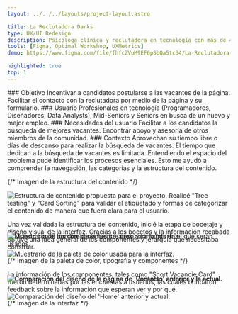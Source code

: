 ```yaml
---
layout: ../../../layouts/project-layout.astro

title: La Reclutadora Darks
type: UX/UI Redesign
description: Psicóloga clínica y reclutadora en tecnología con más de 4 años de experiencia en reclutamiento. Propuesta de diseño para su sitio web.
tools: [Figma, Optimal Workshop, UXMetrics]
demo: https://www.figma.com/file/fhfcZVuM9EF6pSbOa5tc34/La-Reclutadora-Darks?node-id=0%3A1&t=US1pjGqZQTbvwGEM-1

highlighted: true
top: 1
---
```


<Grid>
  <SpaceProblem>
    ### Objetivo
    Incentivar a candidatos postularse a las vacantes de la página. Facilitar el contacto con la reclutadora por medio de la página y su formulario.
  </SpaceProblem>

  <SpaceProblem>
    ### Usuario
    Profesionales en tecnología (Programadores, Diseñadores, Data Analysts), Mid-Seniors y Seniors en busca de un nuevo y mejor empleo.
  </SpaceProblem>

  <SpaceProblem>
    ### Necesidades del usuario
    Facilitar a los candidatos la búsqueda de mejores vacantes. Encontrar apoyo y asesoría de otros miembros de la comunidad.
  </SpaceProblem>

  <SpaceProblem>
    ### Contexto
    Aprovechan su tiempo libre o días de descanso para realizar la búsqueda de vacantes. El tiempo que dedican a la búsqueda de vacantes es limitada.
  </SpaceProblem>
</Grid>

<Comment>
  Entendiendo el espacio del problema pudé identificar los procesos esenciales. Esto me ayudó a comprender la navegación, las categorias y la estructura del contenido.
</Comment>

{/* Imagen de la estructura del contenido */}

<img src="/images/projects/lrd-redesign/lrd-redesign-content-structure.png" loading="lazy" alt="Estructura de contenido propuesta para el proyecto." style="margin-top:-2rem"/>

<Comment> 
  Realicé "Tree testing" y "Card Sorting" para validar el etiquetado y formas de categorizar el contenido de manera que fuera clara para el usuario.
  
  Una vez validada la estructura del contenido, inicié la etapa de bocetaje y diseño visual de la interfaz. Gracias a los bocetos y la información recabada obtuve una idea general de los componentes y jerarquía que necesitaba construir.
</Comment> 

{/* Imagen de la paleta de color, tipografía y componentes */}
<img src="/images/projects/lrd-redesign/lrd-redesign-colors.png" loading="lazy" alt="Muestrario de la paleta de color usada para la interfaz." style="margin-top:-2rem"/>
<img src="/images/projects/lrd-redesign/lrd-redesign-tipography.png" loading="lazy" alt="Listado con el nombre de la fuente, peso y tamaños en el que seran usados." style="margin-top:-4.5rem"/>
<img src="/images/projects/lrd-redesign/lrd-redesign-components.png" loading="lazy" alt="Muestrario de los componentes creados para la interfaz." style="margin-top:-4.5rem"/>

<Comment> 
  La información de los componentes, tales como "Short Vacancie Card" fueron determinadas por las encuestas a usuarios, las cuales brindaron feedback sobre la información que esperan ver y por qué.
</Comment> 

{/* Imagen de la interfaz */}
<img src="/images/projects/lrd-redesign/lrd-redesign-newUI-01.webp" alt="Comparación del diseño del 'Home' anterior y actual." loading="lazy" style="margin-top:-2rem"/>
<img src="/images/projects/lrd-redesign/lrd-redesign-newUI-02.webp" alt="Comparación del diseño de la página de 'Vacantes' anterior y la actual." loading="lazy" style="margin-top:-4.5rem"/>
<img src="/images/projects/lrd-redesign/lrd-redesign-newUI-03.webp" alt="Comparación del diseño de la página de 'Contacto' anterior y la actual." loading="lazy" style="margin-top:-4.5rem"/>